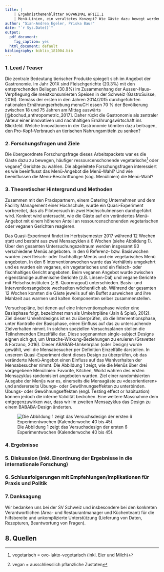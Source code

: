```yaml
---
title: |
    | Ergebnisthemenblätter NOVANIMAL WPIII.1 
    | Menü-Linien, ein veraltetes Konzept? Wie Gäste dazu bewegt werden können vermehrt ressourcenleichte Gerichte zu wählen
author: "Gian-Andrea Egeler, Priska Baur"
date: "`r Sys.Date()`"
output:
  pdf_document: 
    fig_caption: yes
  html_document: default
bibliography: biblio_181004.bib
---
```



###	1. Lead / Teaser

Die zentrale Bedeutung tierischer Produkte spiegelt sich im Angebot der Gastronomie. Im Jahr 201X sind Fleischgerichte (20.3%) mit den entsprechenden Beilagen (30.8%) im Zusammenhang der Ausser-Haus-Verpflegung die meistkonsumierten Speisen in der Schweiz (GastroSuisse, 2016). Gemäss der ersten in den Jahren 2014/2015 durchgeführten nationalen Ernährungserhebung menuCH essen 70 % der Bevölkerung zwischen 18 und 75 Jahren am Mittag auswärts [@bochud_anthropometric_2017]. Daher rückt die Gastronomie als zentraler Akteur einer innovativen und nachhaltigen Ernährungswirtschaft ins Blickfeld. Welche Innovationen in der Gastronomie könnten dazu beitragen, den Pro-Kopf-Verbrauch an tierischen Nahrungsmitteln zu senken?

###	2. Forschungsfragen und Ziele

Die übergeordnete Forschungsfrage dieses Arbeitspackets war es die Gäste dazu zu bewegen, häufiger ressourcenschonende vegetarische^[vegetarisch = ovo-lakto-vegetarisch (inkl. Eier und Milch)] oder vegane^[vegan = ausschliesslich pflanzliche Zustaten] Gerichte zu wählen. Die abgeleitete Forschungsfragen interessiert es wie beeinflusst das Menü-Angebot die Menü-Wahl? Und wie beeinflussen die Menü-Beschriftungen (sog. Menülinien) die Menü-Wahl?


###	3. Theoretischer Hintergrund und Methoden 

Zusammen mit den Praxispartnern, einem Catering Unternehmen und dem Facility Management einer Hochschule, wurde ein Quasi-Experiment vorbereitet, das als Pilotversuch in zwei Hochschulmensen durchgeführt wird. Konkret wird untersucht, wie die Gäste auf ein verändertes Menü-Angebot mit einem höheren Anteil an ressourcenschonenden vegetarischen oder veganen Gerichten reagieren. 

Das Quasi-Experiment findet im Herbstsemester 2017 während 12 Wochen statt und besteht aus zwei Mensazyklen à 6 Wochen (siehe Abbildung 1). Über den gesamten Untersuchungszeitraum werden insgesamt 93 verschiedene Menüs angeboten. In den 6 Referenz- bzw. Basiswochen wurden zwei fleisch- oder fischhaltige Menüs und ein vegetarisches Menü angeboten. In den 6 Interventionswochen wurde das Verhältnis umgekehrt und es wurden ein veganes, ein vegetarisches und ein fleisch- oder fischhaltiges Gericht angeboten. Beim veganen Angebot wurde zwischen eigenständige authenische Gerichte (z.B. Linsen-Dal) und vegane Gerichte mit Fleischsubstituten (z.B. Quornragout) unterschieden. Basis- und Interventionsangebote wechselten wöchentlich ab. Während der gesamten 12 Wochen konnten die Gäste jeweils auf ein Buffet ausweichen und ihre Mahlzeit aus warmen und kalten Komponenten selber zusammenstellen. 

Versuchspläne, bei denen auf eine Interventionsphase wieder eine Basisphase folgt, bezeichnet man als Umkehrpläne (Jain & Spieß, 2012). Ziel dieser Umkehrdesigns ist es zu überprüfen, ob die Interventionsphase, unter Kontrolle der Basisphase, einen Einfluss auf das zu untersuchende Zielverhalten nimmt. In solchen speziellen Versuchsplänen stellen die Teilnehmenden Einzelfälle dar. Diese sogenannten single-subject Designs eignen sich gut, um Ursache-Wirkung-Beziehungen zu eruieren (Gravetter & Forzano, 2016). 
Dieser ABABAB-Umkehrplan (oder Design) wurde gewählt, weil die Mensabesucher per Definition Einzelfälle darstellen. In unserem Quasi-Experiment dient dieses Design zu überprüfen, ob das veränderte Menü-Angebot einen Einfluss auf das Wahlverhalten der Mensabesucher nimmt. 
Die Abbildung 1 zeigt, wie die Menüs über drei vorgegebene Menülinien: Favorite, Kitchen, World währen des ersten Mensazyklus randomisiert angeboten wurden. Ziel einer randomisierten Ausgabe der Menüs war es, einerseits die Mensagäste zu «desorientieren» und andererseits Übungs- oder Gewöhnungseffekten zu unterbinden. Übungs- oder Gewöhnungseffekten (engl. Testing effect or habituation) können jedoch die interne Validität bedrohen. Eine weitere Massnahme dem entgegenzuwirken war, dass wir im zweiten Mensazyklus das Design zu einem BABABA-Design änderten. 

![Die Abbildung 1 zeigt das Versuchsdesign der ersten 6 Experimentwochen (Kalenderwoche 40 bis 45).](design_eng_experiment_ohne datum_180426_03egel.png)

###	4. Ergebnisse

###	5. Diskussion (inkl.  Einordnung der Ergebnisse in die internationale Forschung)

###	6. Schlussfolgerungen mit Empfehlungen/Implikationen für Praxis und Politik

###	7. Danksagung

Wir bedanken uns bei der SV Schweiz und insbesondere bei den konkreten Verantwortlichen (Area- und Restaurantmanager und Küchenteam) für die hilfsbereite und unkomplizierte Unterstützung (Lieferung von Daten, Rezepturen, Beantwortung von Fragen).

## 8. Quellen